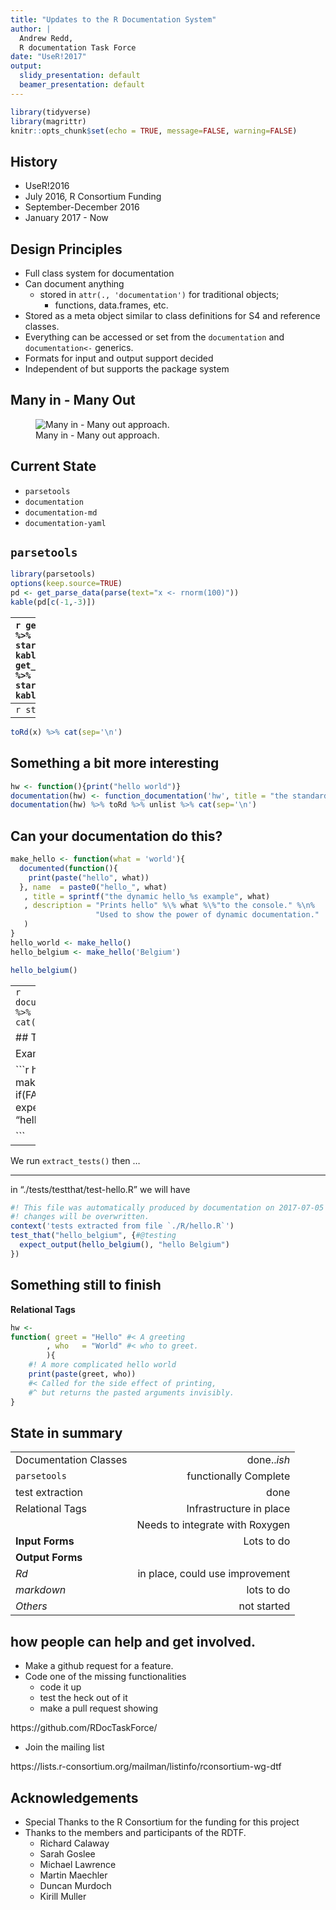 ```yaml
---
title: "Updates to the R Documentation System"
author: |
  Andrew Redd,
  R documentation Task Force
date: "UseR!2017"
output:
  slidy_presentation: default
  beamer_presentation: default
---
```


```r
library(tidyverse)
library(magrittr)
knitr::opts_chunk$set(echo = TRUE, message=FALSE, warning=FALSE)
```

## History

* UseR!2016
* July 2016,  R Consortium Funding
* September-December 2016
* January 2017 - Now


## Design Principles

* Full class system for documentation
* Can document anything
  + stored in `attr(., 'documentation')` for traditional objects; 
    - functions, data.frames, etc.
* Stored as a meta object similar to class definitions for S4 and reference classes.
* Everything can be accessed or set from the `documentation` and `documentation<-` generics.
* Formats for input and output support decided
* Independent of but supports the package system


## Many in - Many Out

![Many in - Many out approach.](../Diagram1.png)


## Current State

* `parsetools`
* `documentation`
* `documentation-md`
* `documentation-yaml`

## `parsetools`

```r
library(parsetools)
options(keep.source=TRUE)
pd <- get_parse_data(parse(text="x <- rnorm(100)"))
kable(pd[c(-1,-3)])
```


------
```r
get_pd_assign_value(pd) %>% select(-starts_with('line')) %>% kable
get_pd_assign_variable(pd) %>% select(-starts_with('line')) %>% kable 
```


## `documentation`

```r
library(documentation)
x <- new('Documentation'
        , title       = "Example documentation"
        , author      = person('Andrew', 'Redd')
        , description = "This is used to demonstrate the class" %\%
                        "system for the documentation package in R"
        , keywords    = "documentation"
        )
```

-----
```r
str(x)
```

-----
```r
toRd(x) %>% cat(sep='\n')
```

## Something a bit more interesting
```r
hw <- function(){print("hello world")}
documentation(hw) <- function_documentation('hw', title = "the standard Hello world")
documentation(hw) %>% toRd %>% unlist %>% cat(sep='\n')
````


## Can your documentation do this?
```r
make_hello <- function(what = 'world'){
  documented(function(){
    print(paste("hello", what))
  }, name  = paste0("hello_", what)
   , title = sprintf("the dynamic hello_%s example", what)
   , description = "Prints hello" %\% what %\%"to the console." %\n%
                   "Used to show the power of dynamic documentation."
   )
}
hello_world <- make_hello()
hello_belgium <- make_hello('Belgium')

hello_belgium()
```

-----
```r
documentation(hello_belgium) %>% toRd %>% unlist %>% cat(sep="\n")
```


## Test extraction

Example R code in "./R/hello.R"

```r
hello_belgium <- make_hello('Belgium')
if(FALSE){#@testing
  expect_output(hello_belgium(), "hello Belgium")
}

```

------

We run `extract_tests()` then ...

------

in "./tests/testthat/test-hello.R" we will have
```r
#! This file was automatically produced by documentation on 2017-07-05 11:00:00
#! changes will be overwritten.
context('tests extracted from file `./R/hello.R`')
test_that("hello_belgium", {#@testing
  expect_output(hello_belgium(), "hello Belgium")
})


```

## Something still to finish
**Relational Tags** 


```r
hw <- 
function( greet = "Hello" #< A greeting 
        , who   = "World" #< who to greet.
        ){
    #! A more complicated hello world
    print(paste(greet, who))
    #< Called for the side effect of printing, 
    #^ but returns the pasted arguments invisibly.
}
```


## State in summary 

-------------------------  --------------------------------
Documentation Classes                           done..*ish*
`parsetools`                          functionally Complete
test extraction                                        done
Relational Tags                     Infrastructure in place
                            Needs to integrate with Roxygen
**Input Forms**                                  Lots to do
**Output Forms**                                          
*Rd*                        in place, could use improvement
*markdown*                                       lots to do
*Others*                                        not started
-------------------------  --------------------------------





## how people can help and get involved.

* Make a github request for a feature.
* Code one of the missing functionalities
    + code it up
    + test the heck out of it
    + make a pull request showing

https://github.com/RDocTaskForce/

* Join the mailing list

https://lists.r-consortium.org/mailman/listinfo/rconsortium-wg-dtf


## Acknowledgements

* Special Thanks to the R Consortium for the funding for this project
* Thanks to the members and participants of the RDTF.
    + Richard Calaway
    + Sarah Goslee
    + Michael Lawrence
    + Martin Maechler
    + Duncan Murdoch
    + Kirill Muller


